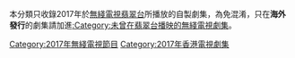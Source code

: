 本分類只收錄2017年於[[無綫電視|無綫電視]][[翡翠台|翡翠台]]所播放的自製劇集，為免混淆，只在'''海外發行'''的劇集請加進[[:Category:未曾在翡翠台播映的無綫電視劇集|:Category:未曾在翡翠台播映的無綫電視劇集]]。

{{cat year nav
| year = 2017
| cat = 無綫電視劇集
| sortkey = 無綫電視劇集
| article = 無綫電視劇
| in = 
}}

[[Category:2017年無綫電視節目|Category:2017年無綫電視節目]]
[[Category:2017年香港電視劇集|Category:2017年香港電視劇集]]